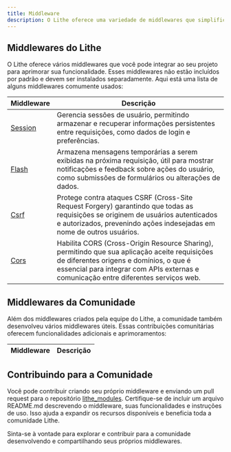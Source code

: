 ```yaml
---
title: Middleware  
description: O Lithe oferece uma variedade de middlewares que simplificam e aceleram o desenvolvimento de aplicações web, permitindo que você se concentre na construção de recursos específicos para sua aplicação.  
---
```


## Middlewares do Lithe

O Lithe oferece vários middlewares que você pode integrar ao seu projeto para aprimorar sua funcionalidade. Esses middlewares não estão incluídos por padrão e devem ser instalados separadamente. Aqui está uma lista de alguns middlewares comumente usados:

| Middleware | Descrição |
|------------|-----------|
| [Session](/resources/middleware/session) | Gerencia sessões de usuário, permitindo armazenar e recuperar informações persistentes entre requisições, como dados de login e preferências. |
| [Flash](/resources/middleware/flash) | Armazena mensagens temporárias a serem exibidas na próxima requisição, útil para mostrar notificações e feedback sobre ações do usuário, como submissões de formulários ou alterações de dados. |
| [Csrf](/resources/middleware/csrf) | Protege contra ataques CSRF (Cross-Site Request Forgery) garantindo que todas as requisições se originem de usuários autenticados e autorizados, prevenindo ações indesejadas em nome de outros usuários. |
| [Cors](/resources/middleware/cors) | Habilita CORS (Cross-Origin Resource Sharing), permitindo que sua aplicação aceite requisições de diferentes origens e domínios, o que é essencial para integrar com APIs externas e comunicação entre diferentes serviços web. |

## Middlewares da Comunidade

Além dos middlewares criados pela equipe do Lithe, a comunidade também desenvolveu vários middlewares úteis. Essas contribuições comunitárias oferecem funcionalidades adicionais e aprimoramentos:

| Middleware | Descrição |
|------------|-----------|

## Contribuindo para a Comunidade

Você pode contribuir criando seu próprio middleware e enviando um pull request para o repositório [lithe_modules](https://github.com/lithecore/lithe_modules). Certifique-se de incluir um arquivo README.md descrevendo o middleware, suas funcionalidades e instruções de uso. Isso ajuda a expandir os recursos disponíveis e beneficia toda a comunidade Lithe.

Sinta-se à vontade para explorar e contribuir para a comunidade desenvolvendo e compartilhando seus próprios middlewares.
